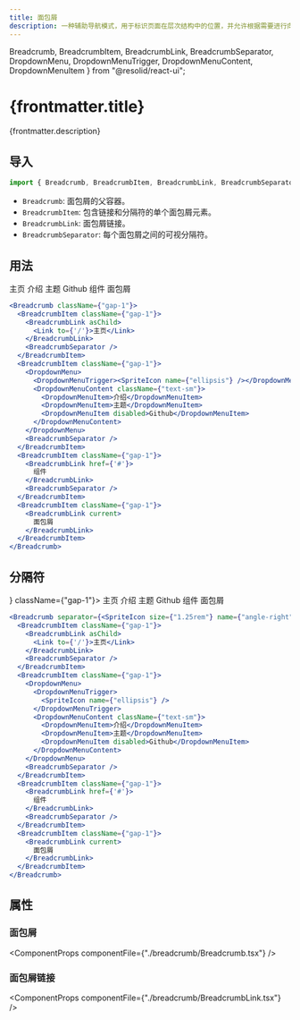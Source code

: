 ```yaml
---
title: 面包屑
description: 一种辅助导航模式，用于标识页面在层次结构中的位置，并允许根据需要进行向上导航。
---
```


  Breadcrumb, BreadcrumbItem, BreadcrumbLink, BreadcrumbSeparator,
  DropdownMenu, DropdownMenuTrigger, DropdownMenuContent, DropdownMenuItem } from "@resolid/react-ui";


# {frontmatter.title}

{frontmatter.description}

## 导入

```js
import { Breadcrumb, BreadcrumbItem, BreadcrumbLink, BreadcrumbSeparator } from "@resolid/react-ui";
```

- `Breadcrumb`: 面包屑的父容器。
- `BreadcrumbItem`: 包含链接和分隔符的单个面包屑元素。
- `BreadcrumbLink`: 面包屑链接。
- `BreadcrumbSeparator`: 每个面包屑之间的可视分隔符。

## 用法

<section className={'example group'}>
  <ComponentExample className={'flex justify-center'}>
    <Breadcrumb className={"gap-1"}>
      <BreadcrumbItem className={"gap-1"}>
        <BreadcrumbLink asChild className={"gap-0.5"}>
          <Link to={'/'}><SpriteIcon size={'1.125rem'} name={'home'} />主页</Link>
        </BreadcrumbLink>
        <BreadcrumbSeparator />
      </BreadcrumbItem>
      <BreadcrumbItem className={"gap-1"}>
        <DropdownMenu>
          <DropdownMenuTrigger><SpriteIcon name={"ellipsis"} /></DropdownMenuTrigger>
          <DropdownMenuContent className={"text-sm"}>
            <DropdownMenuItem>介绍</DropdownMenuItem>
            <DropdownMenuItem>主题</DropdownMenuItem>
            <DropdownMenuItem disabled>Github</DropdownMenuItem>
          </DropdownMenuContent>
        </DropdownMenu>
        <BreadcrumbSeparator />
      </BreadcrumbItem>
      <BreadcrumbItem className={"gap-1"}>
        <BreadcrumbLink href={'#'}>
          组件
        </BreadcrumbLink>
        <BreadcrumbSeparator />
      </BreadcrumbItem>
      <BreadcrumbItem className={"gap-1"}>
        <BreadcrumbLink current>
          面包屑
        </BreadcrumbLink>
      </BreadcrumbItem>
    </Breadcrumb>
  </ComponentExample>

  ```jsx
  <Breadcrumb className={"gap-1"}>
    <BreadcrumbItem className={"gap-1"}>
      <BreadcrumbLink asChild>
        <Link to={'/'}>主页</Link>
      </BreadcrumbLink>
      <BreadcrumbSeparator />
    </BreadcrumbItem>
    <BreadcrumbItem className={"gap-1"}>
      <DropdownMenu>
        <DropdownMenuTrigger><SpriteIcon name={"ellipsis"} /></DropdownMenuTrigger>
        <DropdownMenuContent className={"text-sm"}>
          <DropdownMenuItem>介绍</DropdownMenuItem>
          <DropdownMenuItem>主题</DropdownMenuItem>
          <DropdownMenuItem disabled>Github</DropdownMenuItem>
        </DropdownMenuContent>
      </DropdownMenu>
      <BreadcrumbSeparator />
    </BreadcrumbItem>
    <BreadcrumbItem className={"gap-1"}>
      <BreadcrumbLink href={'#'}>
        组件
      </BreadcrumbLink>
      <BreadcrumbSeparator />
    </BreadcrumbItem>
    <BreadcrumbItem className={"gap-1"}>
      <BreadcrumbLink current>
        面包屑
      </BreadcrumbLink>
    </BreadcrumbItem>
  </Breadcrumb>
  ```
</section>

## 分隔符

<section className={'example group'}>
  <ComponentExample className={'flex justify-center'}>
    <Breadcrumb separator={<SpriteIcon size={"1.25rem"} name={"angle-right"} />} className={"gap-1"}>
      <BreadcrumbItem className={"gap-1"}>
        <BreadcrumbLink asChild>
          <Link to={'/'}>主页</Link>
        </BreadcrumbLink>
        <BreadcrumbSeparator />
      </BreadcrumbItem>
      <BreadcrumbItem className={"gap-1"}>
        <DropdownMenu>
          <DropdownMenuTrigger>
            <SpriteIcon name={"ellipsis"} />
          </DropdownMenuTrigger>
          <DropdownMenuContent className={"text-sm"}>
            <DropdownMenuItem>介绍</DropdownMenuItem>
            <DropdownMenuItem>主题</DropdownMenuItem>
            <DropdownMenuItem disabled>Github</DropdownMenuItem>
          </DropdownMenuContent>
        </DropdownMenu>
        <BreadcrumbSeparator />
      </BreadcrumbItem>
      <BreadcrumbItem className={"gap-1"}>
        <BreadcrumbLink href={'#'}>
          组件
        </BreadcrumbLink>
        <BreadcrumbSeparator />
      </BreadcrumbItem>
      <BreadcrumbItem className={"gap-1"}>
        <BreadcrumbLink current>
          面包屑
        </BreadcrumbLink>
      </BreadcrumbItem>
    </Breadcrumb>
  </ComponentExample>

  ```jsx
  <Breadcrumb separator={<SpriteIcon size={"1.25rem"} name={"angle-right"} />} className={"gap-1"}>
    <BreadcrumbItem className={"gap-1"}>
      <BreadcrumbLink asChild>
        <Link to={'/'}>主页</Link>
      </BreadcrumbLink>
      <BreadcrumbSeparator />
    </BreadcrumbItem>
    <BreadcrumbItem className={"gap-1"}>
      <DropdownMenu>
        <DropdownMenuTrigger>
          <SpriteIcon name={"ellipsis"} />
        </DropdownMenuTrigger>
        <DropdownMenuContent className={"text-sm"}>
          <DropdownMenuItem>介绍</DropdownMenuItem>
          <DropdownMenuItem>主题</DropdownMenuItem>
          <DropdownMenuItem disabled>Github</DropdownMenuItem>
        </DropdownMenuContent>
      </DropdownMenu>
      <BreadcrumbSeparator />
    </BreadcrumbItem>
    <BreadcrumbItem className={"gap-1"}>
      <BreadcrumbLink href={'#'}>
        组件
      </BreadcrumbLink>
      <BreadcrumbSeparator />
    </BreadcrumbItem>
    <BreadcrumbItem className={"gap-1"}>
      <BreadcrumbLink current>
        面包屑
      </BreadcrumbLink>
    </BreadcrumbItem>
  </Breadcrumb>
  ```
</section>

## 属性

### 面包屑

<ComponentProps componentFile={"./breadcrumb/Breadcrumb.tsx"} />

### 面包屑链接

<ComponentProps componentFile={"./breadcrumb/BreadcrumbLink.tsx"} />
